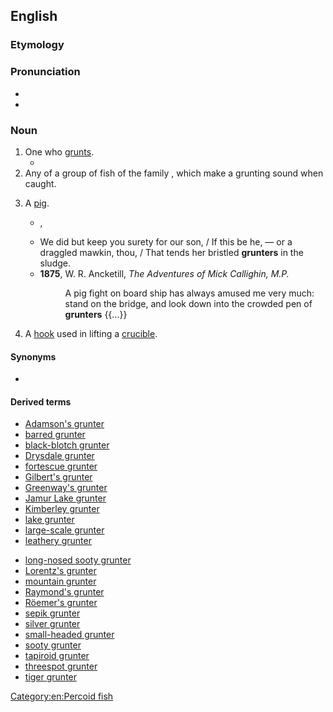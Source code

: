 ==English==
{{rfi|en}}

===Etymology===
{{suffix|en|grunt|er}}

===Pronunciation===
* {{IPA|/ɡɽʌntə/|lang=en}}
* {{rhymes|ʌntə(r)|lang=en}}

===Noun===
{{en-noun}}

# One who [[grunt]]s.
#* {{quote-journal|lang=en|author=Linda Pearce|date=December 19, 2007|work={{w|The Age}}|url=http://www.theage.com.au/news/tennis/tennis-grunters-told-to-stop-the-racket/2007/12/18/1197740272449.html|title=Tennis '''grunters''' told to stop the racket|passage=Dalton, the winner of nine grand slam doubles titles, claims she would have been prepared to forfeit a match against the '''grunter''' par excellence, Maria Sharapova — and has urged the current generation of tennis players to do so.}}
# Any of a group of fish of the family {{taxlink|Terapontidae|family|noshow=1}}, which make a grunting sound when caught.
# {{lb|en|slang}} A [[pig]].
#* {{rfdate|}}, {{w|Tennyson}}
#* We did but keep you surety for our son, / If this be he, — or a draggled mawkin, thou, / That tends her bristled '''grunters''' in the sludge.
#* '''1875''', W. R. Ancketill, ''The Adventures of Mick Callighin, M.P.''
#*: A pig fight on board ship has always amused me very much: stand on the bridge, and look down into the crowded pen of '''grunters''' {{...}}
# {{lb|en|dated|brass founding}} A [[hook]] used in lifting a [[crucible]].<!--Webster 1913-->

====Synonyms====
* {{sense|fish}} {{vern|tiger perch}}

====Derived terms====
{{rel-top|The fish}}
* [[Adamson's grunter]]
* [[barred grunter]]
* [[black-blotch grunter]]
* [[Drysdale grunter]]
* [[fortescue grunter]]
* [[Gilbert's grunter]]
* [[Greenway's grunter]]
* [[Jamur Lake grunter]]
* [[Kimberley grunter]]
* [[lake grunter]]
* [[large-scale grunter]]
* [[leathery grunter]]
{{rel-mid}}
* [[long-nosed sooty grunter]]
* [[Lorentz's grunter]]
* [[mountain grunter]]
* [[Raymond's grunter]]
* [[Röemer's grunter]]
* [[sepik grunter]]
* [[silver grunter]]
* [[small-headed grunter]]
* [[sooty grunter]]
* [[tapiroid grunter]]
* [[threespot grunter]]
* [[tiger grunter]]
{{rel-bottom}}

[[Category:en:Percoid fish]]
